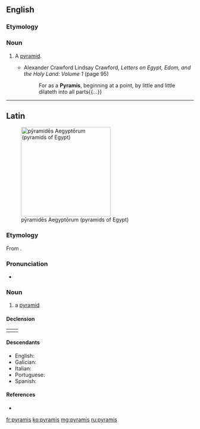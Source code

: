 ==English==

===Etymology===
{{etyl|la|en}} {{lena}}

===Noun===
{{en-noun|pyramides}}

# {{label|en|obsolete}} A [[pyramid]].
#* Alexander Crawford Lindsay Crawford, ''Letters on Egypt, Edom, and the Holy Land: Volume 1'' (page 95)
#*: For as a '''Pyramis''', beginning at a point, by little and little dilateth into all parts{{...}}

{{Webster 1913}}

----

==Latin==
[[File:All Gizah Pyramids.jpg|thumb|240px|pȳramidēs Aegyptōrum (pyramids of Egypt)]]

===Etymology===
From {{etyl|grc|la}} {{m|grc|πυραμίς}}.

===Pronunciation===
* {{la-pronunc|pȳramis}}

===Noun===
{{la-noun|pȳramis||pȳramidis|gen2=pȳramidos|f|third}}

# a [[pyramid]]

====Declension====
{|
|{{la-decl-3rd|pyramis|pyramid}}
|{{la-decl-3rd-Greek|pyramis|pyramid}}
|}

====Descendants====
* English: {{l|en|pyramid}}
* Galician: {{l|gl|pirámide}}
* Italian: {{l|it|piramide}}
* Portuguese: {{l|pt|pirâmide}}
* Spanish: {{l|es|pirámide}}

====References====
* {{R:L&S|pyramis}}

[[fr:pyramis]]
[[ko:pyramis]]
[[mg:pyramis]]
[[ru:pyramis]]